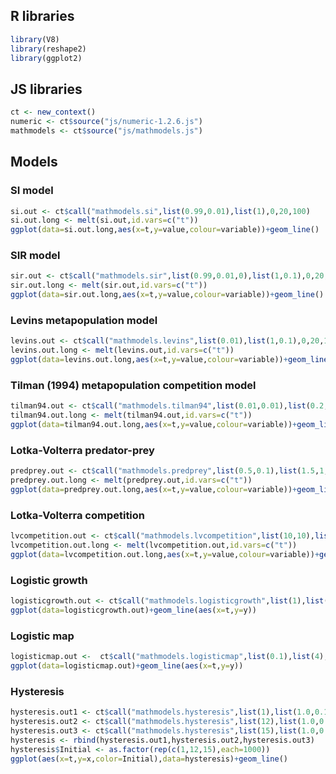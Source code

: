 ## R libraries

```r
library(V8)
library(reshape2)
library(ggplot2)
```

## JS libraries

```r
ct <- new_context()
numeric <- ct$source("js/numeric-1.2.6.js")
mathmodels <- ct$source("js/mathmodels.js")
```

## Models

### SI model

```r
si.out <- ct$call("mathmodels.si",list(0.99,0.01),list(1),0,20,100)
si.out.long <- melt(si.out,id.vars=c("t"))
ggplot(data=si.out.long,aes(x=t,y=value,colour=variable))+geom_line()
```

### SIR model

```r
sir.out <- ct$call("mathmodels.sir",list(0.99,0.01,0),list(1,0.1),0,20,100)
sir.out.long <- melt(sir.out,id.vars=c("t"))
ggplot(data=sir.out.long,aes(x=t,y=value,colour=variable))+geom_line()
```

### Levins metapopulation model

```r
levins.out <- ct$call("mathmodels.levins",list(0.01),list(1,0.1),0,20,100)
levins.out.long <- melt(levins.out,id.vars=c("t"))
ggplot(data=levins.out.long,aes(x=t,y=value,colour=variable))+geom_line()
```

### Tilman (1994) metapopulation competition model

```r
tilman94.out <- ct$call("mathmodels.tilman94",list(0.01,0.01),list(0.2,0.1,0.8,0.1),0,100,1000)
tilman94.out.long <- melt(tilman94.out,id.vars=c("t"))
ggplot(data=tilman94.out.long,aes(x=t,y=value,colour=variable))+geom_line()
```

### Lotka-Volterra predator-prey

```r
predprey.out <- ct$call("mathmodels.predprey",list(0.5,0.1),list(1.5,1,1,1),0,20,100)
predprey.out.long <- melt(predprey.out,id.vars=c("t"))
ggplot(data=predprey.out.long,aes(x=t,y=value,colour=variable))+geom_line()
```

### Lotka-Volterra competition

```r
lvcompetition.out <- ct$call("mathmodels.lvcompetition",list(10,10),list(0.2,0.1,100,0.5,0.1,100),0,100,100)
lvcompetition.out.long <- melt(lvcompetition.out,id.vars=c("t"))
ggplot(data=lvcompetition.out.long,aes(x=t,y=value,colour=variable))+geom_line()
```

### Logistic growth

```r
logisticgrowth.out <- ct$call("mathmodels.logisticgrowth",list(1),list(1,500),0,20,100)
ggplot(data=logisticgrowth.out)+geom_line(aes(x=t,y=y))
```


### Logistic map

```r
logisticmap.out <-  ct$call("mathmodels.logisticmap",list(0.1),list(4),101)
ggplot(data=logisticmap.out)+geom_line(aes(x=t,y=y))
```


### Hysteresis

```r
hysteresis.out1 <- ct$call("mathmodels.hysteresis",list(1),list(1.0,0.1,3.0,8.0,17),0,500,1000)
hysteresis.out2 <- ct$call("mathmodels.hysteresis",list(12),list(1.0,0.1,3.0,8.0,17),0,500,1000)
hysteresis.out3 <- ct$call("mathmodels.hysteresis",list(15),list(1.0,0.1,3.0,8.0,17),0,500,1000)
hysteresis <- rbind(hysteresis.out1,hysteresis.out2,hysteresis.out3)
hysteresis$Initial <- as.factor(rep(c(1,12,15),each=1000))
ggplot(aes(x=t,y=x,color=Initial),data=hysteresis)+geom_line()
```

